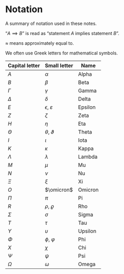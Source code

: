 # Notation {-}

A summary of notation used in these notes.


"$A \implies B$" is read as "statement $A$ implies statement $B$".

$\approx$ means approximately equal to.


We often use Greek letters for mathematical symbols.

| Capital letter | Small letter | Name |
|---|---|---|
| $A$ | $\alpha$ | Alpha |
| $B$ | $\beta$ | Beta |
| $\Gamma$ | $\gamma$ | Gamma |
| $\Delta$ | $\delta$ | Delta |
| $E$ | $\epsilon$, $\varepsilon$ | Epsilon |
| $Z$ | $\zeta$ | Zeta |
| $H$ | $\eta$ | Eta |
| $\Theta$ | $\theta$, $\vartheta$ | Theta |
| $I$ | $\iota$ | Iota |
| $K$ | $\kappa$ | Kappa |
| $\Lambda$ | $\lambda$ | Lambda |
| $M$ | $\mu$ | Mu |
| $N$ | $\nu$ | Nu |
| $\Xi$ | $\xi$ | Xi |
| $O$ | $\omicron$ | Omicron |
| $\Pi$ | $\pi$ | Pi |
| $R$ | $\rho$, $\varrho$ | Rho |
| $\Sigma$ | $\sigma$ | Sigma |
| $T$ | $\tau$ | Tau |
| $\Upsilon$ | $\upsilon$ | Upsilon |
| $\Phi$ | $\phi$, $\varphi$ | Phi |
| $X$ | $\chi$ | Chi |
| $\Psi$ | $\psi$ | Psi |
| $\Omega$ | $\omega$ | Omega |
